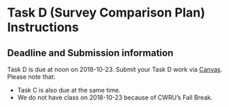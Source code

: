 # Task D (Survey Comparison Plan) Instructions {#taskD}

## Deadline and Submission information

Task D is due at noon on 2018-10-23. Submit your Task D work via [Canvas](https://canvas.case.edu/). Please note that:

- Task C is also due at the same time. 
- We do not have class on 2018-10-23 because of CWRU's Fall Break.

